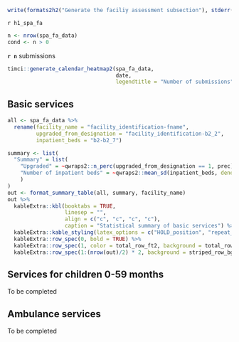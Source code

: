 \clearpage

```r
write(formats2h2("Generate the faciliy assessment subsection"), stderr())
```

`r h1_spa_fa`

```r
n <- nrow(spa_fa_data)
cond <- n > 0
```

**`r n`** submissions

```r
timci::generate_calendar_heatmap2(spa_fa_data,
                                  date,
                                  legendtitle = "Number of submissions")
```

## Basic services

```r
all <- spa_fa_data %>% 
  rename(facility_name = "facility_identification-fname",
         upgraded_from_designation = "facility_identification-b2_2",
         inpatient_beds = "b2-b2_7")

summary <- list(
  "Summary" = list(
    "Upgraded" = ~qwraps2::n_perc(upgraded_from_designation == 1, prec),
    "Number of inpatient beds" = ~qwraps2::mean_sd(inpatient_beds, denote_sd = "paren", na_rm = TRUE)
    )
)
out <- format_summary_table(all, summary, facility_name)
out %>% 
  kableExtra::kbl(booktabs = TRUE,
                  linesep = "",
                  align = c("c", "c", "c", "c"),
                  caption = "Statistical summary of basic services") %>% 
  kableExtra::kable_styling(latex_options = c("HOLD_position", "repeat_header"), font_size = table_fs) %>%
  kableExtra::row_spec(0, bold = TRUE) %>%
  kableExtra::row_spec(1, color = total_row_ft2, background = total_row_bg2, bold = TRUE) %>%
  kableExtra::row_spec(1:(nrow(out)/2) * 2, background = striped_row_bg)
```

## Services for children 0-59 months

To be completed

## Ambulance services

To be completed
